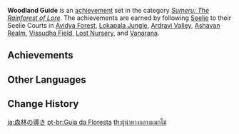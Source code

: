 {{Achievement Set Infobox
|primogems    = {{Achievement/Primogems|Woodland Guide}}
|total        = {{Achievement/Total|Woodland Guide}}
|category     = Sumeru: The Rainforest of Lore
}}
'''Woodland Guide''' is an [[achievement]] set in the category ''[[Sumeru: The Rainforest of Lore]]''. The achievements are earned by following [[Seelie]] to their Seelie Courts in [[Avidya Forest]], [[Lokapala Jungle]], [[Ardravi Valley]], [[Ashavan Realm]], [[Vissudha Field]], [[Lost Nursery]], and [[Vanarana (Area)|Vanarana]].

==Achievements==
{{Achievements by Category Table|Woodland Guide}}
<!--
==Notes==

==Trivia==
-->
==Other Languages==
{{Other Languages
|en      = Woodland Guide
|zhs     = 林薮引路人
|zhs_rm  = Línsǒu Yǐnlù-rén
|zht     = 林藪引路人
|zht_rm  = Línsǒu Yǐnlù-rén
|zh_tl   = 
|ja      = 森林の導き
|ja_rm   = Shinrin no Michibiki
|ja_tl   = Guidance of the Woods
|ko      = 풀숲의 길잡이
|ko_rm   = Pulsup-ui Giljabi
|ko_tl   = Guide of the Grassland
|es      = Guía de los bosques
|es_tl   = Guide of the Forests
|fr      = {{MC|Guidé|Guidée|fr}} par les bois
|fr_tl   = Guided by Woodlands
|ru      = Проводник в чаще
|ru_tl   = Guide in the Thicket
|th      = ผู้นำทางกลางแมกไม้
|th_rm   = 
|th_tl   = 
|vi      = Người Dẫn Đường Rừng Sâu
|vi_tl   = Deep Forest Guide
|de      = Waldführer
|de_tl   = Forest Guide
|id      = Pemandu Hutan
|id_tl   = Forest Guide
|pt      = Guia da Floresta
|pt_tl   = 
|tr      = Orman Rehberi
|tr_tl   = Forest Guide
|it      = Guida dei boschi
|it_tl   = 
}}

==Change History==
{{Change History|3.0}}
<!--
==References==
{{Reflist}}
-->

[[ja:森林の導き]]
[[pt-br:Guia da Floresta]]
[[th:ผู้นำทางกลางแมกไม้]]